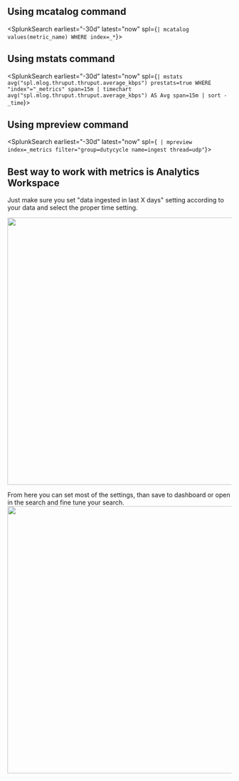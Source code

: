 

## Using mcatalog command
<SplunkSearch earliest="-30d" latest="now" spl={`| mcatalog values(metric_name) WHERE index=_*`}></SplunkSearch>

## Using mstats command
<SplunkSearch earliest="-30d" latest="now" spl={`| mstats avg("spl.mlog.thruput.thruput.average_kbps") prestats=true WHERE "index"="_metrics" span=15m
| timechart avg("spl.mlog.thruput.thruput.average_kbps") AS Avg span=15m
| sort - _time`}>
</SplunkSearch>

## Using mpreview command

<SplunkSearch earliest="-30d" latest="now" spl={` | mpreview index=_metrics filter="group=dutycycle name=ingest thread=udp"`}> </SplunkSearch>

## Best way to work with metrics is Analytics Workspace 

Just make sure you set "data ingested in last X days" setting according to your data and select the proper time setting. 

<img src="/static/app/splunk4champions2/images/Analytics1.png" width="600px"/>

From here you can set most of the settings, than save to dashboard or open in the search and fine tune your search. 
<img src="/static/app/splunk4champions2/images/Analytics2.png" width="600px"/>

